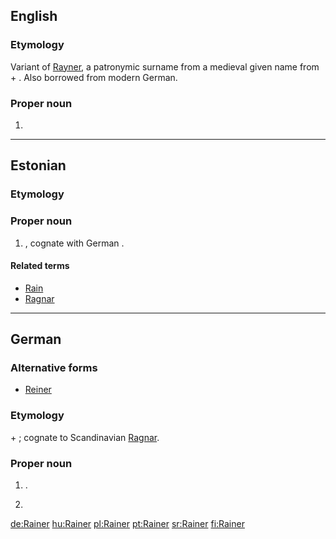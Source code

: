 ==English==

===Etymology===
Variant of [[Rayner]], a patronymic surname from a medieval given name from {{proto|Germanic|ragina|counsel by the gods}} + {{etyl|goh}} {{term|hari||army|lang=goh}}. Also borrowed from modern German. 

===Proper noun===
{{en-proper noun}}

# {{surname|A=An|[[English]] and [[American]]|from=given names}} 

----

==Estonian==

===Etymology===

===Proper noun===
{{infl|et|proper noun}}

# {{given name|male|lang=et}}, cognate with German {{term|Rainer|lang=de}}.

====Related terms====
* [[Rain]]
* [[Ragnar]]

----

==German==

===Alternative forms===
* [[Reiner]]

===Etymology===
{{proto|Germanic|ragina|counsel by the gods|lang=de}} + {{etyl|goh|de}} {{term|hari||army|lang=goh}}; cognate to Scandinavian [[Ragnar]].

===Proper noun===
{{infl|de|proper noun}}

# {{given name|male|lang=de}}.
# {{surname|[[patronymic]]|lang=de}}

[[de:Rainer]]
[[hu:Rainer]]
[[pl:Rainer]]
[[pt:Rainer]]
[[sr:Rainer]]
[[fi:Rainer]]